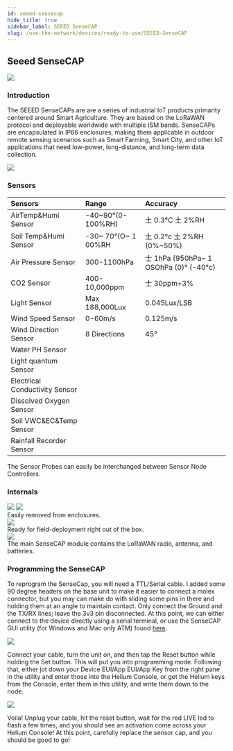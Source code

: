 ```yaml
---
id: seeed-sensecap
hide_title: true
sidebar_label: SEEED SenseCAP
slug: /use-the-network/devices/ready-to-use/SEEED-SenseCAP
---
```



## Seeed SenseCAP

<div style={{ textAlign: "center" }}>
  <img
    src={useBaseUrl(
      "img/use-the-network/devices/ready-to-use/seeed-sensecap.png"
    )}
  />
</div>

### Introduction

The SEEED SenseCAPs are are a series of industrial IoT products primarity
centered around Smart Agriculture. They are based on the LoRaWAN protocol and
deployable worldwide with multiple ISM bands. SenseCAPs are encapsulated in IP66
enclosures, making them applicable in outdoor remote sensing scenarios such as
Smart Farming, Smart City, and other IoT applications that need low-power,
long-distance, and long-term data collection.

<div style={{ textAlign: "center" }}>
  <img
    src={useBaseUrl(
      "img/use-the-network/devices/ready-to-use/seeed-sensecap-certs.png"
    )}
  />
</div>

### Sensors

| Sensors                        | Range                | Accuracy                                    |
| :----------------------------- | :------------------- | :------------------------------------------ |
| AirTemp&Humi Sensor            | -40~90°\(0-100%RH\)  | 土 0.3°C 土 2%RH                            |
| Soil Temp&Humi Sensor          | -30~ 70°\(O~ 1 00%RH | 土 0.2°c 土 2%RH \(0%~50%\)                 |
| Air Pressure Sensor            | 300-1100hPa          | 士 1hPa \(950hPa~ 1 OSOhPa \(0\)° \(-40°c\) |
| CO2 Sensor                     | 400-10,000ppm        | 士 30ppm+3%                                 |
| Light Sensor                   | Max 188,000Lux       | 0.045Lux/LSB                                |
| Wind Speed Sensor              | 0-60m/s              | 0.125m/s                                    |
| Wind Direction Sensor          | 8 Directions         | 45°                                         |
| Water PH Sensor                |                      |                                             |
| Light quantum Sensor           |                      |                                             |
| Electrical Conductivity Sensor |                      |                                             |
| Dissolved Oxygen Sensor        |                      |                                             |
| Soil VWC&EC&Temp Sensor        |                      |                                             |
| Rainfall Recorder Sensor       |                      |                                             |

<div style={{ textAlign: "center" }}>
  The Sensor Probes can easily be interchanged between Sensor Node Controllers.
</div>

### Internals

<div style={{ textAlign: "center" }}>
  <img
    src={useBaseUrl(
      "img/use-the-network/devices/ready-to-use/seeed-sensecap-layout.png"
    )}
  />
  <img
    src={useBaseUrl(
      "img/use-the-network/devices/ready-to-use/seeed-sensecap-internals.png"
    )}
  />
</div>

<div style={{ textAlign: "center" }}>Easily removed from enclosures.</div>

<div style={{ textAlign: "center" }}>
  <img
    src={useBaseUrl(
      "img/use-the-network/devices/ready-to-use/seeed-sensecap-mount.png"
    )}
  />
</div>

<div style={{ textAlign: "center" }}>
  Ready for field-deployment right out of the box.
</div>

<div style={{ textAlign: "center" }}>
  <img
    src={useBaseUrl(
      "img/use-the-network/devices/ready-to-use/seeed-sensecap-cable-connector.png"
    )}
  />
</div>

<div style={{ textAlign: "center" }}>
  The main SenseCAP module contains the LoRaWAN radio, antenna, and batteries.
</div>

### Programming the SenseCAP

To reprogram the SenseCap, you will need a TTL/Serial cable. I added some 90
degree headers on the base unit to make it easier to connect a molex connector,
but you may can make do with sliding some pins in there and holding them at an
angle to maintain contact. Only connect the Ground and the TX/RX lines; leave
the 3v3 pin disconnected. At this point, we can either connect to the device
directly using a serial terminal, or use the SenseCAP GUI utility \(for Windows
and Mac only ATM\) found
[here](https://github.com/Seeed-Solution/SenseCAP-Node-Configuration-Tool).

<div style={{ textAlign: "center" }}>
  <img
    src={useBaseUrl(
      "img/use-the-network/devices/ready-to-use/seeed-sensecap-config-tool.png"
    )}
  />
</div>

Connect your cable, turn the unit on, and then tap the Reset button while
holding the Set button. This will put you into programming mode. Following that,
either jot down your Device EUI/App EUI/App Key from the right pane in the
utility and enter those into the Helium Console, or get the Helium keys from the
Console, enter them in this utility, and write them down to the node.

<div style={{ textAlign: "center" }}>
  <img
    src={useBaseUrl(
      "img/use-the-network/devices/ready-to-use/seeed-sensecap-console.png"
    )}
  />
</div>

Voila! Unplug your cable, hit the reset button, wait for the red LIVE led to
flash a few times, and you should see an activation come across your Helium
Console! At this point, carefully replace the sensor cap, and you should be good
to go!
